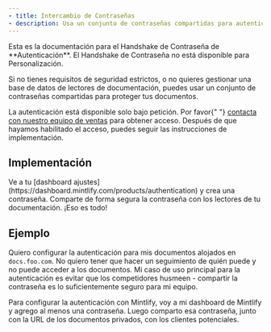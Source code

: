 ```yaml
---
- title: Intercambio de Contraseñas
- description: Usa un conjunto de contraseñas compartidas para autenticar usuarios
---
```


<Info>
  Esta es la documentación para el Handshake de Contraseña de **Autenticación**. El Handshake de Contraseña no está disponible para Personalización.
</Info>

Si no tienes requisitos de seguridad estrictos, o no quieres gestionar una base de datos de lectores de documentación, puedes usar un conjunto de contraseñas compartidas para proteger tus documentos.

<Note>
  La autenticación está disponible solo bajo petición. Por favor{" "}
  <a href="mailto:sales@mintlify.com">contacta con nuestro equipo de ventas</a> para obtener acceso. Después de que hayamos habilitado el acceso, puedes seguir las instrucciones de implementación.
</Note>

## Implementación

<Steps>
  <Step title="Agregar una contraseña">
    Ve a tu [dashboard
    ajustes](https://dashboard.mintlify.com/products/authentication) y crea
    una contraseña.
  </Step>

  <Step title="Comparte tu contraseña">
    Comparte de forma segura la contraseña con los lectores de tu documentación. ¡Eso es todo!
  </Step>
</Steps>

## Ejemplo

Quiero configurar la autenticación para mis documentos alojados en `docs.foo.com`. No quiero
tener que hacer un seguimiento de quién puede y no puede acceder a los documentos. Mi caso de uso principal para
la autenticación es evitar que los competidores husmeen - compartir la contraseña es lo suficientemente
seguro para mi equipo.

Para configurar la autenticación con Mintlify, voy a mi dashboard de Mintlify y agrego al
menos una contraseña. Luego comparto esa contraseña, junto con la URL de los documentos privados,
con los clientes potenciales.
